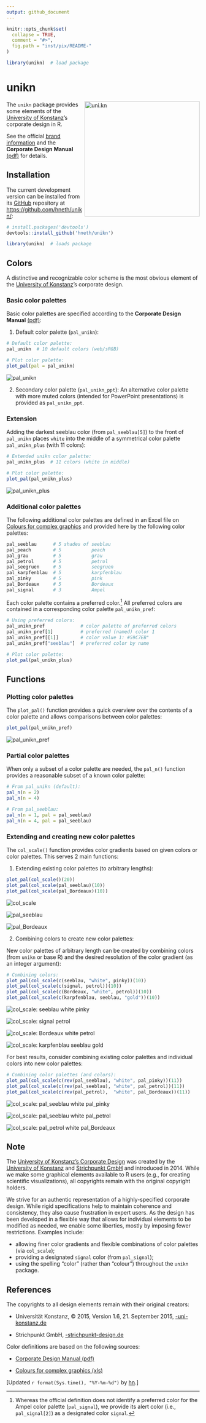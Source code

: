 ```yaml
---
output: github_document
---
```


<!-- README.md is generated from README.Rmd. Please edit THIS (Rmd) file. -->

```r
knitr::opts_chunk$set(
  collapse = TRUE,
  comment = "#>",
  fig.path = "inst/pix/README-"
)

library(unikn)  # load package
```

# unikn

<!-- uni.kn logo and link: -->  
<!-- ![](./inst/pix/logo.svg) --> 
<a href="https://www.uni.kn/">
<img src = "./inst/pix/logo_min.png" alt = "uni.kn" width = "300px" align = "right" style = "width: 300px; float: right; border:30;"/>
</a>

The `unikn` package provides some elements of the [University of Konstanz](https://www.uni-konstanz.de/)'s corporate design in R.

See the official [brand information](https://www.uni-konstanz.de/en/university/news-and-media/create-online-and-print-media/corporate-design/) and the 
**Corporate Design Manual** [(pdf)](https://www.uni-konstanz.de/typo3temp/secure_downloads/57014/0/0143c03b80bd1fa99843c8f8686f806305928078/UKN_CD_Manual_150921.pdf) for details. 


## Installation

The current development version can be installed from its [GitHub](https://github.com) repository at <https://github.com/hneth/unikn/>: 

```r
# install.packages('devtools')
devtools::install_github('hneth/unikn')

library(unikn)  # loads package
```

## Colors

A distinctive and recognizable color scheme is the most obvious element of the [University of Konstanz](https://www.uni-konstanz.de/)'s corporate design.

### Basic color palettes

Basic color palettes are specified according to the **Corporate Design Manual** [(pdf)](https://www.uni-konstanz.de/typo3temp/secure_downloads/57014/0/0143c03b80bd1fa99843c8f8686f806305928078/UKN_CD_Manual_150921.pdf):

1. Default color palette (`pal_unikn`):

```r
# Default color palette:
pal_unikn  # 10 default colors (web/sRGB)

# Plot color palette:
plot_pal(pal = pal_unikn)
```

<img src = "./inst/pix/README-pal_unikn-1.png" align = "center" alt = "pal_unikn" style = "border:10;"/>

2. Secondary color palette (`pal_unikn_ppt`): 
An alternative color palette with more muted colors (intended for PowerPoint presentations) is provided as `pal_unikn_ppt`. 

### Extension

Adding the darkest seeblau color (from `pal_seeblau[5]`) to the front of `pal_unikn` places `white` 
into the middle of a symmetrical color palette `pal_unikn_plus` (with 11 colors): 

```r
# Extended unikn color palette: 
pal_unikn_plus  # 11 colors (white in middle)

# Plot color palette:
plot_pal(pal_unikn_plus)
```

<img src = "./inst/pix/README-pal_unikn_plus-1.png" align = "center" alt = "pal_unikn_plus" style = "border:10;"/>

### Additional color palettes

The following additional color palettes are defined in an Excel file on [Colours for complex graphics](https://www.uni-konstanz.de/en/university/news-and-media/create-online-and-print-media/corporate-design/colours-for-complex-graphics/) 
and provided here by the following color palettes: 

```r
pal_seeblau      # 5 shades of seeblau
pal_peach        # 5           peach
pal_grau         # 5           grau
pal_petrol       # 5           petrol
pal_seegruen     # 5           seegruen 
pal_karpfenblau  # 5           karpfenblau
pal_pinky        # 5           pink
pal_Bordeaux     # 5           Bordeaux
pal_signal       # 3           Ampel
```

Each color palette contains a preferred color.[^1] 
All preferred colors are contained in a corresponding color palette `pal_unikn_pref`: 

```r
# Using preferred colors:
pal_unikn_pref             # color palette of preferred colors
pal_unikn_pref[1]          # preferred (named) color 1
pal_unikn_pref[[1]]        # color value 1: #59C7EB"
pal_unikn_pref["seeblau"]  # preferred color by name

# Plot color palette:
plot_pal(pal_unikn_plus)
```

[^1]: Whereas the official definition does not identify a preferred color for the Ampel color palette (`pal_signal`), 
we provide its alert color (i.e., `pal_signal[2]`) as a designated color `signal`. 


## Functions

### Plotting color palettes

The `plot_pal()` function provides a quick overview over the contents of a color palette and allows comparisons between color palettes: 

```r
plot_pal(pal_unikn_pref)
```

<img src = "./inst/pix/README-plot_pal-1.png" align = "center" alt = "pal_unikn_pref" style = "border:10;"/>

### Partial color palettes

When only a subset of a color palette are needed, the `pal_n()` function provides a reasonable subset of a known color palette:

```r
# From pal_unikn (default):
pal_n(n = 2)
pal_n(n = 4)

# From pal_seeblau:
pal_n(n = 1, pal = pal_seeblau)
pal_n(n = 4, pal = pal_seeblau)
```

### Extending and creating new color palettes

The `col_scale()` function provides color gradients based on given colors or color palettes. 
This serves 2 main functions: 

1. Extending existing color palettes (to arbitrary lengths):

```r
plot_pal(col_scale()(20))
plot_pal(col_scale(pal_seeblau)(10))
plot_pal(col_scale(pal_Bordeaux)(10))
```

<img src = "./inst/pix/README-col_scale_1-1.png" align = "center" alt = "col_scale" style = "border:10;"/>

<img src = "./inst/pix/README-col_scale_1-2.png" align = "center" alt = "pal_seeblau" style = "border:10;"/>

<img src = "./inst/pix/README-col_scale_1-3.png" align = "center" alt = "pal_Bordeaux" style = "border:10;"/>


2. Combining colors to create new color palettes:

New color palettes of arbitrary length can be created by combining colors (from `unikn` or base R) 
and the desired resolution of the color gradient (as an integer argument): 

```r
# Combining colors:
plot_pal(col_scale(c(seeblau, "white", pinky))(10)) 
plot_pal(col_scale(c(signal, petrol))(10))  
plot_pal(col_scale(c(Bordeaux, "white", petrol))(10)) 
plot_pal(col_scale(c(karpfenblau, seeblau, "gold"))(10)) 
```

<img src = "./inst/pix/README-col_scale_2-1.png" align = "center" alt = "col_scale: seeblau white pinky" style = "border:10;"/>

<img src = "./inst/pix/README-col_scale_2-2.png" align = "center" alt = "col_scale: signal petrol" style = "border:10;"/>

<img src = "./inst/pix/README-col_scale_2-3.png" align = "center" alt = "col_scale: Bordeaux white petrol" style = "border:10;"/>

<img src = "./inst/pix/README-col_scale_2-4.png" align = "center" alt = "col_scale: karpfenblau seeblau gold" style = "border:10;"/>


For best results, consider combining existing color palettes and individual colors into new color palettes: 

```r
# Combining color palettes (and colors):
plot_pal(col_scale(c(rev(pal_seeblau), "white", pal_pinky))(11))
plot_pal(col_scale(c(rev(pal_seeblau), "white", pal_petrol))(11))
plot_pal(col_scale(c(rev(pal_petrol),  "white", pal_Bordeaux))(11))
```

<img src = "./inst/pix/README-col_scale_3-1.png" align = "center" alt = "col_scale: pal_seeblau white pal_pinky" style = "border:10;"/>

<img src = "./inst/pix/README-col_scale_3-2.png" align = "center" alt = "col_scale: pal_seeblau white pal_petrol" style = "border:10;"/>

<img src = "./inst/pix/README-col_scale_3-3.png" align = "center" alt = "col_scale: pal_petrol white pal_Bordeaux" style = "border:10;"/>

## Note

The [University of Konstanz’s Corporate Design](https://www.uni-konstanz.de/en/university/news-and-media/create-online-and-print-media/corporate-design/the-university-of-konstanzs-corporate-design/) was created by the [University of Konstanz](http://www.uni-konstanz.de) and [Strichpunkt GmbH](https://www.strichpunkt-design.de/) and introduced in 2014. While we make some graphical elements available to R users (e.g., for creating scientific visualizations), all copyrights remain with the original copyright holders. 

We strive for an authentic representation of a highly-specified corporate design. While rigid specifications help to maintain coherence and consistency, they also cause frustration in expert users. As the design has been developed in a flexible way that allows for individual elements to be modified as needed, we enable some liberties, mostly by imposing fewer restrictions. Examples include: 

- allowing finer color gradients and flexible combinations of color palettes (via `col_scale`); 
- providing a designated `signal` color (from `pal_signal`); 
- using the spelling "color" (rather than "colour")  throughout the `unikn` package. 


## References

The copyrights to all design elements remain with their original creators:

- Universität Konstanz, © 2015, Version 1.6, 21. September 2015, [-uni-konstanz.de](https://www.uni-konstanz.de)

- Strichpunkt GmbH, [-strichpunkt-design.de](https://www.strichpunkt-design.de/)

Color definitions are based on the following sources:

- [Corporate Design Manual (pdf)](https://www.uni-konstanz.de/typo3temp/secure_downloads/57014/0/0143c03b80bd1fa99843c8f8686f806305928078/UKN_CD_Manual_150921.pdf)

- [Colours for complex graphics (xls)](https://www.uni-konstanz.de/en/university/news-and-media/create-online-and-print-media/corporate-design/colours-for-complex-graphics/)


<!-- Update: -->

[Updated `r format(Sys.time(), "%Y-%m-%d")` by [hn](https://neth.de).]  

<!-- eof. -->